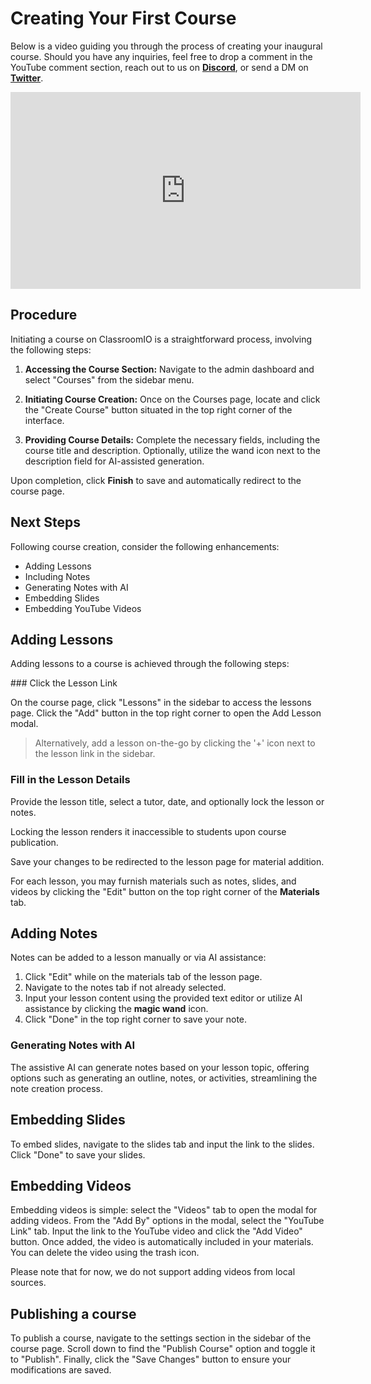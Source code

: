 
# Creating Your First Course

Below is a video guiding you through the process of creating your inaugural course. Should you have any inquiries, feel free to drop a comment in the YouTube comment section, reach out to us on **[Discord](https://discord.gg/BSaEzcfu)**, or send a DM on **[Twitter](https://x.com/rotimi_best?s=20)**.

<div className="nx-w-full nx-flex nx-items-center nx-justify-center">
  <iframe
    width="560"
    height="315"
    src="https://www.youtube.com/embed/ztiZ6vo2gg0?si=v_UUL1YUPyDQ4_pp"
    title="YouTube video player"
    frameborder="0"
    allow="accelerometer; autoplay; clipboard-write; encrypted-media; gyroscope; picture-in-picture; web-share"
    allowfullscreen
    className="nx-my-4 nx-rounded-md"
  ></iframe>
</div>

## Procedure

Initiating a course on ClassroomIO is a straightforward process, involving the following steps:

1. **Accessing the Course Section:** Navigate to the admin dashboard and select "Courses" from the sidebar menu.

2. **Initiating Course Creation:** Once on the Courses page, locate and click the "Create Course" button situated in the top right corner of the interface.

3. **Providing Course Details:** Complete the necessary fields, including the course title and description. Optionally, utilize the wand icon next to the description field for AI-assisted generation.

Upon completion, click **Finish** to save and automatically redirect to the course page.

## Next Steps

Following course creation, consider the following enhancements:

- Adding Lessons
- Including Notes
- Generating Notes with AI
- Embedding Slides
- Embedding YouTube Videos

## Adding Lessons

Adding lessons to a course is achieved through the following steps:

<Steps>
 ### Click the Lesson Link

On the course page, click "Lessons" in the sidebar to access the lessons page. Click the "Add" button in the top right corner to open the Add Lesson modal.

> Alternatively, add a lesson on-the-go by clicking the '+' icon next to the lesson link in the sidebar.

### Fill in the Lesson Details

Provide the lesson title, select a tutor, date, and optionally lock the lesson or notes.

<Callout type="info" emoji="💡">
  Locking the lesson renders it inaccessible to students upon course publication.
</Callout>

Save your changes to be redirected to the lesson page for material addition.

</Steps>

For each lesson, you may furnish materials such as notes, slides, and videos by clicking the "Edit" button on the top right corner of the **Materials** tab.

## Adding Notes

Notes can be added to a lesson manually or via AI assistance:

1. Click "Edit" while on the materials tab of the lesson page.
2. Navigate to the notes tab if not already selected.
3. Input your lesson content using the provided text editor or utilize AI assistance by clicking the **magic wand** icon.
4. Click "Done" in the top right corner to save your note.

### Generating Notes with AI

The assistive AI can generate notes based on your lesson topic, offering options such as generating an outline, notes, or activities, streamlining the note creation process.

## Embedding Slides

To embed slides, navigate to the slides tab and input the link to the slides. Click "Done" to save your slides.

## Embedding Videos

Embedding videos is simple: select the "Videos" tab to open the modal for adding videos. From the "Add By" options in the modal, select the "YouTube Link" tab. Input the link to the YouTube video and click the "Add Video" button. Once added, the video is automatically included in your materials. You can delete the video using the trash icon.

<Callout emoji="🚨">
  Please note that for now, we do not support adding videos from local sources.
</Callout>

## Publishing a course

To publish a course, navigate to the settings section in the sidebar of the course page. Scroll down to find the "Publish Course" option and toggle it to "Publish". Finally, click the "Save Changes" button to ensure your modifications are saved.
